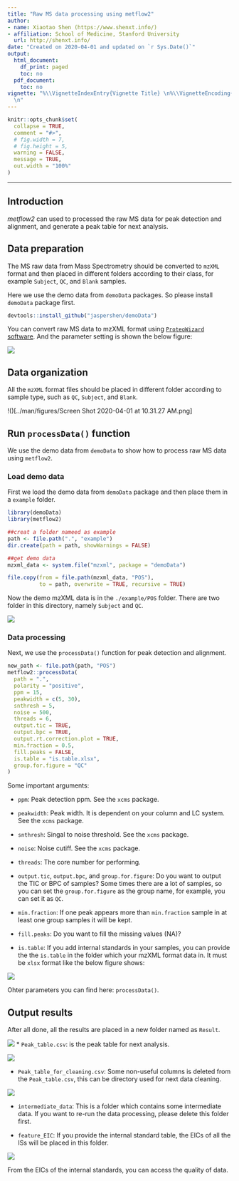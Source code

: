 ```yaml
---
title: "Raw MS data processing using metflow2"
author:
- name: Xiaotao Shen (https://www.shenxt.info/)
- affiliation: School of Medicine, Stanford University
  url: http://shenxt.info/
date: "Created on 2020-04-01 and updated on `r Sys.Date()`"
output:
  html_document:
    df_print: paged
    toc: no
  pdf_document:
    toc: no
vignette: "%\\VignetteIndexEntry{Vignette Title} \n%\\VignetteEncoding{UTF-8}\n%\\VignetteEngine{knitr::rmarkdown}
  \n"
---
```


```r
knitr::opts_chunk$set(
  collapse = TRUE,
  comment = "#>",
  # fig.width = 7, 
  # fig.height = 5,
  warning = FALSE,
  message = TRUE,
  out.width = "100%"
)
```

***

## **Introduction**

*metflow2* can used to processed the raw MS data for peak detection and alignment, and generate a peak table for next analysis. 

## **Data preparation**

The MS raw data from Mass Spectrometry should be converted to `mzXML` format and then placed in different folders according to their class, for example `Subject`, `QC`, and `Blank` samples.

Here we use the demo data from `demoData` packages. So please install `demoData` package first.

```r
devtools::install_github("jaspershen/demoData")
```

You can convert raw MS data to mzXML format using [`ProteoWizard` software](http://proteowizard.sourceforge.net/). And the parameter setting is shown the below figure:

![](../man/figures/Capture.PNG)


## **Data organization**

All the `mzXML` format files should be placed in different folder according to sample type, such as `QC`, `Subject`, and `Blank`. 

!()[../man/figures/Screen Shot 2020-04-01 at 10.31.27 AM.png]

## **Run `processData()`** function

We use the demo data from `demoData` to show how to process raw MS data using `metflow2`.

### **Load demo data**

First we load the demo data from `demoData` package and then place them in a `example` folder.

```r
library(demoData)
library(metflow2)
```

```r
##creat a folder nameed as example
path <- file.path(".", "example")
dir.create(path = path, showWarnings = FALSE)
```

```r
##get demo data
mzxml_data <- system.file("mzxml", package = "demoData")

file.copy(from = file.path(mzxml_data, "POS"), 
          to = path, overwrite = TRUE, recursive = TRUE)
```

Now the demo mzXML data is in the `./example/POS` folder. There are two folder in this directory, namely `Subject` and `QC`.

![](../man/figures/)

### **Data processing**

Next, we use the `processData()` function for peak detection and alignment.


```r
new_path <- file.path(path, "POS")
metflow2::processData(
  path = ".",
  polarity = "positive",
  ppm = 15,
  peakwidth = c(5, 30),
  snthresh = 5,
  noise = 500,
  threads = 6,
  output.tic = TRUE,
  output.bpc = TRUE,
  output.rt.correction.plot = TRUE,
  min.fraction = 0.5,
  fill.peaks = FALSE,
  is.table = "is.table.xlsx",
  group.for.figure = "QC"
)
```

Some important arguments:

* `ppm`: Peak detection ppm. See the `xcms` package.

* `peakwidth`: Peak width. It is dependent on your column and LC system. See the `xcms` package.

* `snthresh`: Singal to noise threshold. See the `xcms` package.

* `noise`: Noise cutiff. See the `xcms` package.

* `threads`: The core number for performing.

* `output.tic`, `output.bpc`, and `group.for.figure`: Do you want to output the TIC or BPC of samples? Some times there are a lot of samples, so you can set the `group.for.figure` as the group name, for example, you can set it as `QC`. 

* `min.fraction`: If one peak appears more than `min.fraction` sample in at least one group samples it will be kept.

* `fill.peaks`: Do you want to fill the missing values (NA)? 

* `is.table`: If you add internal standards in your samples, you can provide the the `is.table` in the folder which your mzXML format data in. It must be `xlsx` format like the below figure shows:

![](../man/figures/Screen Shot 2020-04-01 at 10.11.33 AM.png)

Ohter parameters you can find here: `processData()`.

## **Output results**

After all done, all the results are placed in a new folder named as `Result`.

![](../man/figures/Screen Shot 2020-04-01 at 1.00.38 PM.png)
* `Peak_table.csv`: is the peak table for next analysis.

![](../man/figures/Screen Shot 2020-04-01 at 1.09.52 PM.png)

* `Peak_table_for_cleaning.csv`: Some non-useful columns is deleted from the `Peak_table.csv`, this can be directory used for next data cleaning.

![](../man/figures/Screen Shot 2020-04-01 at 1.07.37 PM.png)

* `intermediate_data`: This is a folder which contains some intermediate data. If you want to re-run the data processing, please delete this folder first.

* `feature_EIC`: If you provide the internal standard table, the EICs of all the ISs will be placed in this folder.

![](../man/figures/M318T471_POS.png)

From the EICs of the internal standards, you can access the quality of data.

